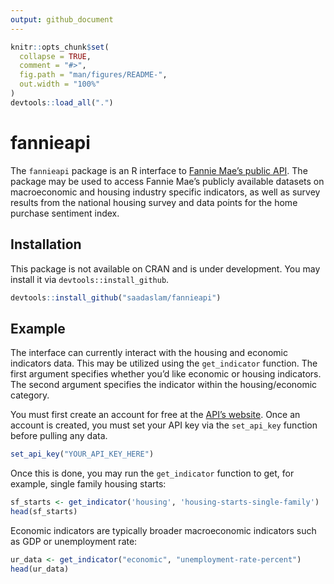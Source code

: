 ```yaml
---
output: github_document
---
```


<!-- README.md is generated from README.Rmd. Please edit that file -->

```r
knitr::opts_chunk$set(
  collapse = TRUE,
  comment = "#>",
  fig.path = "man/figures/README-",
  out.width = "100%"
)
devtools::load_all(".")
```
# fannieapi

The `fannieapi` package is an R interface to [Fannie Mae's public API](https://developer.theexchange.fanniemae.com). The package may be used to access Fannie Mae's publicly available datasets on macroeconomic and housing industry specific indicators, as well as survey results from the national housing survey and data points for the home purchase sentiment index. 

## Installation

This package is not available on CRAN and is under development. You may install it via `devtools::install_github`. 

``` r
devtools::install_github("saadaslam/fannieapi")
```

## Example

The interface can currently interact with the housing and economic indicators data. This may be utilized using the `get_indicator` function. The first argument specifies whether you'd like economic or housing indicators. The second argument specifies the indicator within the housing/economic category. 

You must first create an account for free at the [API's website](https://developer.theexchange.fanniemae.com). Once an account is created, you must set your API key via the `set_api_key` function before pulling any data.

``` r
set_api_key("YOUR_API_KEY_HERE")
```

Once this is done, you may run the `get_indicator` function to get, for example, single family housing starts:

```r
sf_starts <- get_indicator('housing', 'housing-starts-single-family')
head(sf_starts)
```

Economic indicators are typically broader macroeconomic indicators such as GDP or unemployment rate:

```r
ur_data <- get_indicator("economic", "unemployment-rate-percent")
head(ur_data)
```


<!-- ## Example -->

<!-- This is a basic example which shows you how to solve a common problem: -->

<!-- ```{r example} -->
<!-- ## basic example code -->
<!-- ``` -->

<!-- What is special about using `README.Rmd` instead of just `README.md`? You can include R chunks like so: -->

<!-- ```{r cars} -->
<!-- summary(cars) -->
<!-- ``` -->

<!-- You'll still need to render `README.Rmd` regularly, to keep `README.md` up-to-date. -->

<!-- You can also embed plots, for example: -->

<!-- ```{r pressure, echo = FALSE} -->
<!-- plot(pressure) -->
<!-- ``` -->

<!-- In that case, don't forget to commit and push the resulting figure files, so they display on GitHub! -->
